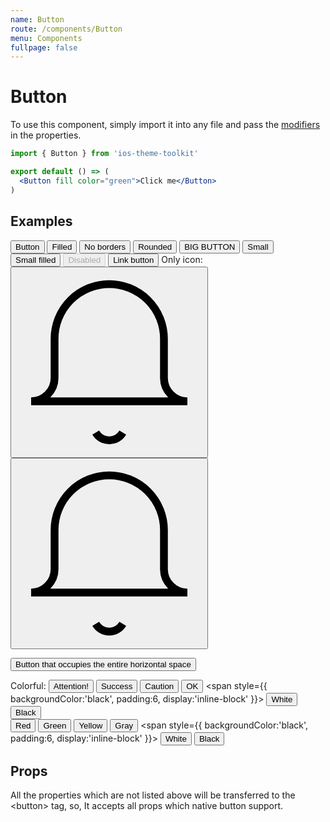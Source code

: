 ```yaml
---
name: Button
route: /components/Button
menu: Components
fullpage: false
---
```



# Button

To use this component, simply import it into any file and pass the [modifiers](#/#props) in the properties.

```jsx
import { Button } from 'ios-theme-toolkit'

export default () => (
  <Button fill color="green">Click me</Button>
)
```

## Examples

<Playground>
  <Button>Button</Button>
  <Button fill>Filled</Button>
  <Button outline>No borders</Button>
  <Button fill round>Rounded</Button>
  <Button size="big">BIG BUTTON</Button>
  <Button size="small">Small</Button>
  <Button fill size="small">Small filled</Button>
  <Button disabled>Disabled</Button>
  <Button href="#">Link button</Button>
  <span className="desc">Only icon:</span>
  <Button onlyIcon><svg width={18} height={18} viewBox="0 0 24 24" fill="none" stroke="currentColor" strokeWidth={2} strokeLinecap="round" strokeLinejoin="round"><path d="M22 17H2a3 3 0 0 0 3-3V9a7 7 0 0 1 14 0v5a3 3 0 0 0 3 3zm-8.27 4a2 2 0 0 1-3.46 0"/></svg></Button>
  <Button onlyIcon fill round color="gray"><svg width={18} height={18} viewBox="0 0 24 24" fill="none" stroke="currentColor" strokeWidth={2} strokeLinecap="round" strokeLinejoin="round"><path d="M22 17H2a3 3 0 0 0 3-3V9a7 7 0 0 1 14 0v5a3 3 0 0 0 3 3zm-8.27 4a2 2 0 0 1-3.46 0"/></svg></Button>
  <br />

  <Button block fill size="big" uppercase>Button that occupies the entire horizontal space</Button>

  <span className="desc">Colorful:</span>
  <Button fill color="red">Attention!</Button>
  <Button fill color="green">Success</Button>
  <Button fill color="yellow">Caution</Button>
  <Button fill color="gray">OK</Button>
  <span style={{ backgroundColor:'black', padding:6, display:'inline-block' }}>
    <Button fill color="white">White</Button>
  </span>
  <Button fill color="black">Black</Button>
  <br />
  <Button color="red">Red</Button>
  <Button color="green">Green</Button>
  <Button color="yellow">Yellow</Button>
  <Button color="gray">Gray</Button>
  <span style={{ backgroundColor:'black', padding:6, display:'inline-block' }}>
    <Button color="white">White</Button>
  </span>
  <Button fill color="black">Black</Button>

  <style>{".react-live-preview .desc { display: block; font-weight: bold; margin-top: 20px; }"}</style>
  <style>{" .react-live-preview .button { margin: 0 3px; } "}</style>
</Playground>

## Props

<PropsTable of={Button} />

All the properties which are not listed above will be transferred to the \<button\> tag, so, It accepts all props which native button support.
